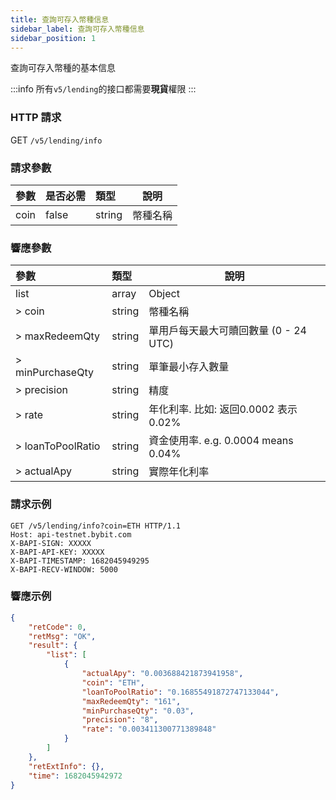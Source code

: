 ```yaml
---
title: 查詢可存入幣種信息
sidebar_label: 查詢可存入幣種信息
sidebar_position: 1
---
```

查詢可存入幣種的基本信息

:::info
所有`v5/lending`的接口都需要**現貨**權限
:::

### HTTP 請求
GET `/v5/lending/info`

### 請求參數
| 參數 | 是否必需 | 類型 | 說明|
|:----- |:-------|:-----|------ |
|coin | false | string | 幣種名稱 |

### 響應參數
| 參數 | 類型 | 說明|
|:----- |:-----|----- |
|list | array | Object |
|> coin | string	| 幣種名稱 |
|> maxRedeemQty | string | 單用戶每天最大可贖回數量 (0 - 24 UTC) |
|> minPurchaseQty | string | 單筆最小存入數量 |
|> precision	| string | 精度 |
|> rate	| string |年化利率. 比如: 返回0.0002 表示 0.02%  |
|> loanToPoolRatio	| string |資金使用率. e.g. 0.0004 means 0.04%  |
|> actualApy | string |實際年化利率  |

### 請求示例

```http
GET /v5/lending/info?coin=ETH HTTP/1.1
Host: api-testnet.bybit.com
X-BAPI-SIGN: XXXXX
X-BAPI-API-KEY: XXXXX
X-BAPI-TIMESTAMP: 1682045949295
X-BAPI-RECV-WINDOW: 5000
```

### 響應示例

```json
{
    "retCode": 0,
    "retMsg": "OK",
    "result": {
        "list": [
            {
                "actualApy": "0.003688421873941958",
                "coin": "ETH",
                "loanToPoolRatio": "0.16855491872747133044",
                "maxRedeemQty": "161",
                "minPurchaseQty": "0.03",
                "precision": "8",
                "rate": "0.003411300771389848"
            }
        ]
    },
    "retExtInfo": {},
    "time": 1682045942972
}
```
